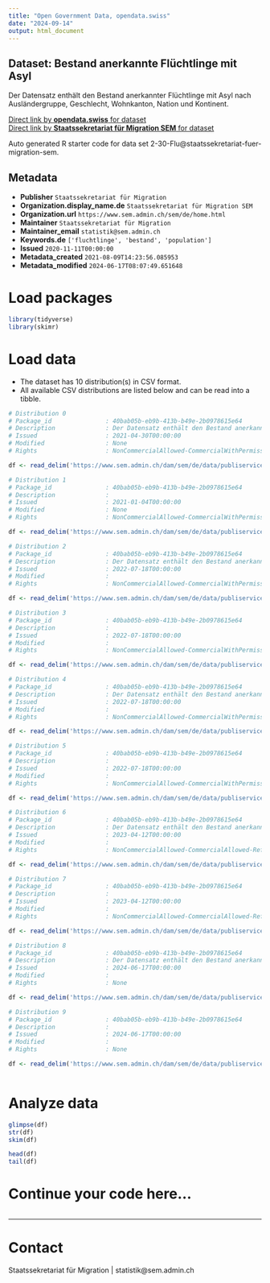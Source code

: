 ```yaml
---
title: "Open Government Data, opendata.swiss"
date: "2024-09-14"
output: html_document
---
```


## Dataset: Bestand anerkannte Flüchtlinge mit Asyl

Der Datensatz enthält den Bestand anerkannter Flüchtlinge mit Asyl nach Ausländergruppe, Geschlecht, Wohnkanton, Nation und Kontinent.

[Direct link by **opendata.swiss** for dataset](https://opendata.swiss/de/dataset/bestand-anerkannte-fluchtlinge-mit-asyl)<br>
[Direct link by **Staatssekretariat für Migration SEM** for dataset](https://www.sem.admin.ch/sem/de/home/publiservice/statistik/auslaenderstatistik.html)

Auto generated R starter code for data set 2-30-Flu@staatssekretariat-fuer-migration-sem.

## Metadata

- **Publisher** `Staatssekretariat für Migration`
- **Organization.display_name.de** `Staatssekretariat für Migration SEM`
- **Organization.url** `https://www.sem.admin.ch/sem/de/home.html`
- **Maintainer** `Staatssekretariat für Migration`
- **Maintainer_email** `statistik@sem.admin.ch`
- **Keywords.de** `['fluchtlinge', 'bestand', 'population']`
- **Issued** `2020-11-11T00:00:00`
- **Metadata_created** `2021-08-09T14:23:56.085953`
- **Metadata_modified** `2024-06-17T08:07:49.651648`


# Load packages

```r

library(tidyverse)
library(skimr)

```

# Load data

-   The dataset has 10 distribution(s) in CSV format.
-   All available CSV distributions are listed below and can be read into a tibble.

```r

# Distribution 0
# Package_id               : 40bab05b-eb9b-413b-b49e-2b0978615e64
# Description              : Der Datensatz enthält den Bestand anerkannter Flüchtlinge mit Asyl nach Ausländergruppe, Geschlecht, Wohnkanton, Nation und Kontinent Ende 2019.
# Issued                   : 2021-04-30T00:00:00
# Modified                 : None
# Rights                   : NonCommercialAllowed-CommercialWithPermission-ReferenceRequired

df <- read_delim('https://www.sem.admin.ch/dam/sem/de/data/publiservice/statistik/auslaenderstatistik/2019/csv/2-30-Best-Flu-d-2019.csv.download.csv/2-30-Best-Flu-d-2019.csv')

# Distribution 1
# Package_id               : 40bab05b-eb9b-413b-b49e-2b0978615e64
# Description              : 
# Issued                   : 2021-01-04T00:00:00
# Modified                 : None
# Rights                   : NonCommercialAllowed-CommercialWithPermission-ReferenceRequired

df <- read_delim('https://www.sem.admin.ch/dam/sem/de/data/publiservice/statistik/auslaenderstatistik/2019/csv/2-30-Effectif-Refu-f-2019.csv.download.csv/2-30-Effectif-Refu-f-2019.csv')

# Distribution 2
# Package_id               : 40bab05b-eb9b-413b-b49e-2b0978615e64
# Description              : Der Datensatz enthält den Bestand anerkannter Flüchtlinge mit Asyl nach Ausländergruppe, Geschlecht, Wohnkanton, Nation und Kontinent Ende 2020. 
# Issued                   : 2022-07-18T00:00:00
# Modified                 : 
# Rights                   : NonCommercialAllowed-CommercialWithPermission-ReferenceRequired

df <- read_delim('https://www.sem.admin.ch/dam/sem/de/data/publiservice/statistik/auslaenderstatistik/2020/csv/2-30-Best-Flu-d-2020.csv.download.csv/2-30-Best-Flu-d-2020.csv')

# Distribution 3
# Package_id               : 40bab05b-eb9b-413b-b49e-2b0978615e64
# Description              : 
# Issued                   : 2022-07-18T00:00:00
# Modified                 : 
# Rights                   : NonCommercialAllowed-CommercialWithPermission-ReferenceRequired

df <- read_delim('https://www.sem.admin.ch/dam/sem/de/data/publiservice/statistik/auslaenderstatistik/2020/csv/2-30-Effectif-Refu-f-2020.csv.download.csv/2-30-Effectif-Refu-f-2020.csv')

# Distribution 4
# Package_id               : 40bab05b-eb9b-413b-b49e-2b0978615e64
# Description              : Der Datensatz enthält den Bestand anerkannter Flüchtlinge mit Asyl nach Ausländergruppe, Geschlecht, Wohnkanton, Nation und Kontinent Ende 2021.  Anmerkung: Vereinigtes Königreich wird neu den Drittstaaten angegliedert. 
# Issued                   : 2022-07-18T00:00:00
# Modified                 : 
# Rights                   : NonCommercialAllowed-CommercialWithPermission-ReferenceRequired

df <- read_delim('https://www.sem.admin.ch/dam/sem/de/data/publiservice/statistik/auslaenderstatistik/2021/csv/2-30-Best-Flu-d-2021.csv.download.csv/2-30-Best-Flu-d-2021.csv')

# Distribution 5
# Package_id               : 40bab05b-eb9b-413b-b49e-2b0978615e64
# Description              : 
# Issued                   : 2022-07-18T00:00:00
# Modified                 : 
# Rights                   : NonCommercialAllowed-CommercialWithPermission-ReferenceRequired

df <- read_delim('https://www.sem.admin.ch/dam/sem/de/data/publiservice/statistik/auslaenderstatistik/2021/csv/2-30-Effectif-Refu-f-2021.csv.download.csv/2-30-Effectif-Refu-f-2021.csv')

# Distribution 6
# Package_id               : 40bab05b-eb9b-413b-b49e-2b0978615e64
# Description              : Der Datensatz enthält den Bestand anerkannter Flüchtlinge mit Asyl nach Ausländergruppe, Geschlecht, Wohnkanton, Nation und Kontinent Ende 2022. 
# Issued                   : 2023-04-12T00:00:00
# Modified                 : 
# Rights                   : NonCommercialAllowed-CommercialAllowed-ReferenceNotRequired

df <- read_delim('https://www.sem.admin.ch/dam/sem/de/data/publiservice/statistik/auslaenderstatistik/2022/csv/2-30-Best-Flu-d-2022.csv.download.csv/2-30-Best-Flu-d-2022.csv')

# Distribution 7
# Package_id               : 40bab05b-eb9b-413b-b49e-2b0978615e64
# Description              : 
# Issued                   : 2023-04-12T00:00:00
# Modified                 : 
# Rights                   : NonCommercialAllowed-CommercialAllowed-ReferenceNotRequired

df <- read_delim('https://www.sem.admin.ch/dam/sem/de/data/publiservice/statistik/auslaenderstatistik/2022/csv/2-30-Effectif-Refu-f-2022.csv.download.csv/2-30-Effectif-Refu-f-2022.csv')

# Distribution 8
# Package_id               : 40bab05b-eb9b-413b-b49e-2b0978615e64
# Description              : Der Datensatz enthält den Bestand anerkannter Flüchtlinge mit Asyl nach Ausländergruppe, Geschlecht, Wohnkanton, Nation und Kontinent Ende 2023.
# Issued                   : 2024-06-17T00:00:00
# Modified                 : 
# Rights                   : None

df <- read_delim('https://www.sem.admin.ch/dam/sem/de/data/publiservice/statistik/auslaenderstatistik/2023/csv/2-30-Best-Flu-d-2023.csv.download.csv/2-30-Best-Flu-d-2023.csv')

# Distribution 9
# Package_id               : 40bab05b-eb9b-413b-b49e-2b0978615e64
# Description              : 
# Issued                   : 2024-06-17T00:00:00
# Modified                 : 
# Rights                   : None

df <- read_delim('https://www.sem.admin.ch/dam/sem/de/data/publiservice/statistik/auslaenderstatistik/2023/csv/2-30-Effectif-Refu-f-2023.csv.download.csv/2-30-Effectif-Refu-f-2023.csv')



```

# Analyze data

```r

glimpse(df)
str(df)
skim(df)

head(df)
tail(df)

```

# Continue your code here...

```r

```

------------------------------------------------------------------------

# Contact

Staatssekretariat für Migration | statistik@sem.admin.ch

